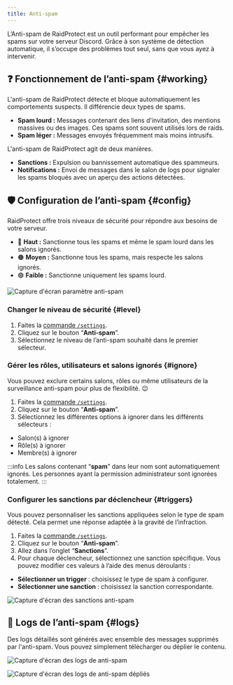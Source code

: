 ```yaml
---
title: Anti-spam
---
```



L’Anti-spam de RaidProtect est un outil performant pour empêcher les spams sur votre serveur Discord. Grâce à son système de détection automatique, il s’occupe des problèmes tout seul, sans que vous ayez à intervenir.

## ❓ Fonctionnement de l’anti-spam {#working}

L'anti-spam de RaidProtect détecte et bloque automatiquement les comportements suspects. Il différencie deux types de spams.
- **Spam lourd :** Messages contenant des liens d'invitation, des mentions massives ou des images. Ces spams sont souvent utilisés lors de raids.
- **Spam léger :** Messages envoyés fréquemment mais moins intrusifs.

L'anti-spam de RaidProtect agit de deux manières.
- **Sanctions :** Expulsion ou bannissement automatique des spammeurs.
- **Notifications :** Envoi de messages dans le salon de logs pour signaler les spams bloqués avec un aperçu des actions détectées.

## 🛡️ Configuration de l’anti-spam {#config}

RaidProtect offre trois niveaux de sécurité pour répondre aux besoins de votre serveur.
- 🔴 **Haut :** Sanctionne tous les spams et même le spam lourd dans les salons ignorés.
- 🟠 **Moyen :** Sanctionne tous les spams, mais respecte les salons ignorés.
- 🟢 **Faible :** Sanctionne uniquement les spams lourd.

![Capture d'écran paramètre anti-spam](../assets/rpBeta-settings-anti-spam.webp)

### Changer le niveau de sécurité {#level}

1. Faites la [commande `/settings`](../setup.md#settings).
2. Cliquez sur le bouton “**Anti-spam**”.
3. Sélectionnez le niveau de l’anti-spam souhaité dans le premier sélecteur.

### Gérer les rôles, utilisateurs et salons ignorés {#ignore}

Vous pouvez exclure certains salons, rôles ou même utilisateurs de la surveillance anti-spam pour plus de flexibilité. 😉
1. Faites la [commande `/settings`](../setup.md#settings).
2. Cliquez sur le bouton “**Anti-spam**”.
3. Sélectionnez les différentes options à ignorer dans les différents sélecteurs :
- Salon(s) à ignorer
- Rôle(s) à ignorer
- Membre(s) à ignorer

:::info
Les salons contenant “**spam**” dans leur nom sont automatiquement ignorés. Les personnes ayant la permission administrateur sont ignorées totalement. 
:::

### Configurer les sanctions par déclencheur {#triggers}

Vous pouvez personnaliser les sanctions appliquées selon le type de spam détecté. Cela permet une réponse adaptée à la gravité de l’infraction.

1. Faites la [commande `/settings`](../setup.md#settings).
2. Cliquez sur le bouton “**Anti-spam**”.
3. Allez dans l’onglet “**Sanctions**”.
4. Pour chaque déclencheur, sélectionnez une sanction spécifique. Vous pouvez modifier ces valeurs à l’aide des menus déroulants :
- **Sélectionner un trigger** : choisissez le type de spam à configurer.
- **Sélectionner une sanction** : choisissez la sanction correspondante.

![Capture d'écran des sanctions anti-spam](../assets/rpBeta-settings-anti-spam-sanctions.webp)

## 📑 Logs de l’anti-spam {#logs}

Des logs détaillés sont générés avec ensemble des messages supprimés par l'anti-spam. Vous pouvez simplement télécharger ou déplier le contenu.

<SeparatedBox>
<Tabs>
  <TabItem value="animator" label="Réduit" default>

![Capture d'écran des logs de anti-spam](../assets/rp-logs-anti-spam.webp)

  </TabItem>
  <TabItem value="moderator" label="Dépliés">

![Capture d'écran des logs de anti-spam dépliés](../assets/rp-logs-anti-spam-expand.webp)

  </TabItem>
</Tabs>
</SeparatedBox>